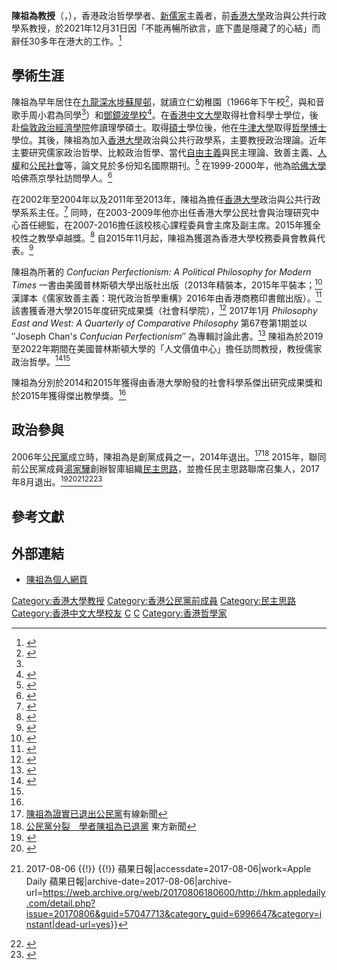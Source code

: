 {{Infobox person
| 姓名    = 陳祖為教授<br>Prof. Joseph Chan Cho Wai
| 圖像    = [[File:陳祖為.jpg|thumb]]
| 圖像替代 = 
| 圖像說明 = 
| 出生日期 = {{bd|1960年}}
| 出生地  = 
| 死亡日期 = <!-- {{Death date and age|YYYY|MM|DD|YYYY|MM|DD}}（死亡在前，出生在後） -->
| 死亡地  = 
| 國籍    = 
| 籍貫    = <!-- （僅限部分地區人士使用） -->
| 教育程度 = 博士學位
| 母校    = [[鄧鏡波學校|鄧鏡波學校]]<BR>[[香港中文大學|香港中文大學]]<BR>[[倫敦政治經濟學院|倫敦政治經濟學院]]<BR>[[英國|英國]][[牛津大學|牛津大學]]
| 職業    = [[香港大學|香港大學]]政治與公共行政學系教授
| 知名作品 = 《儒家致善主義：現代政治哲學重構》
| 政黨    = 
| 宗教信仰 = 
| 配偶    = 
| 子女    = 
| 父母    = 
| 親屬    = 
}}

'''陳祖為教授'''（{{lang-en|Joseph Chan Cho Wai}}，{{bd|1960年|}}），香港政治哲學學者、[[新儒家|新儒家]]主義者，前[[香港大學|香港大學]]政治與公共行政學系教授，於2021年12月31日因「不能再暢所欲言，底下盡是隱藏了的心結」而辭任30多年在港大的工作。<ref>{{Cite web|title=辭任港大教授 陳祖為：不能暢所欲言 - 20220101 - 港聞|url=https://news.mingpao.com/pns/%e6%b8%af%e8%81%9e/article/20220101/s00002/1640976009629/%e8%be%ad%e4%bb%bb%e6%b8%af%e5%a4%a7%e6%95%99%e6%8e%88-%e9%99%b3%e7%a5%96%e7%82%ba-%e4%b8%8d%e8%83%bd%e6%9a%a2%e6%89%80%e6%ac%b2%e8%a8%80|access-date=2022-01-03|work=明報新聞網 - 每日明報 daily news|language=zh-hant|archive-date=2022-01-02|archive-url=https://web.archive.org/web/20220102092452/https://news.mingpao.com/pns/%e6%b8%af%e8%81%9e/article/20220101/s00002/1640976009629/%e8%be%ad%e4%bb%bb%e6%b8%af%e5%a4%a7%e6%95%99%e6%8e%88-%e9%99%b3%e7%a5%96%e7%82%ba-%e4%b8%8d%e8%83%bd%e6%9a%a2%e6%89%80%e6%ac%b2%e8%a8%80|dead-url=no}}</ref>

== 學術生涯 ==
陳祖為早年居住在[[九龍|九龍]][[深水埗|深水埗]][[蘇屋邨|蘇屋邨]]，就讀立仁幼稚園（1966年下午校<ref name="十四學校畢業禮">{{cite news |title=十四學校畢業禮 |url=https://mmis.hkpl.gov.hk/coverpage/-/coverpage/view?_coverpage_WAR_mmisportalportlet_hsf=%E7%95%A2%E6%A5%AD%E7%A6%AE&p_r_p_-1078056564_c=QF757YsWv5%2BakvA8rFW5EreqFlh8q0UB&_coverpage_WAR_mmisportalportlet_o=727&_coverpage_WAR_mmisportalportlet_actual_q=%28%20verbatim_dc.collection%3A%28%22Old%5C%20HK%5C%20Newspapers%22%29%20%29%20AND+%28%20%28%20allTermsMandatory%3A%28true%29%20OR+all_dc.title%3A%28%E7%95%A2%E6%A5%AD%E7%A6%AE%29%20OR+all_dc.creator%3A%28%E7%95%A2%E6%A5%AD%E7%A6%AE%29%20OR+all_dc.contributor%3A%28%E7%95%A2%E6%A5%AD%E7%A6%AE%29%20OR+all_dc.subject%3A%28%E7%95%A2%E6%A5%AD%E7%A6%AE%29%20OR+fulltext%3A%28%E7%95%A2%E6%A5%AD%E7%A6%AE%29%20OR+all_dc.description%3A%28%E7%95%A2%E6%A5%AD%E7%A6%AE%29%20%29%20%29&_coverpage_WAR_mmisportalportlet_sort_field=dc.publicationdate_bsort&_coverpage_WAR_mmisportalportlet_sort_order=desc&_coverpage_WAR_mmisportalportlet_filter=dc.publicationdate_dt%3A%5B1960-01-01T00%3A00%3A00Z+TO+1969-12-31T15%3A59%3A59Z%5D |page=11 |language= |publisher=華僑日報 | date=1966-07-29 |accessdate=2022-03-19 |quote= }}</ref>，與和音歌手周小君為同學<ref name="十四學校畢業禮" />）和[[鄧鏡波學校|鄧鏡波學校]]<ref>{{cite web |url=https://digital.lib.hkbu.edu.hk/christianhistory/interviewee.php?interviewee=CCW |title=香港基督徒口述及文獻史研究 |last= |first= |date= |website= |publisher=香港浸會大學圖書館數碼及多媒體服務組及宗教及哲學系 |access-date=2020-01-08 |quote= |archive-date=2021-03-31 |archive-url=https://web.archive.org/web/20210331044111/https://digital.lib.hkbu.edu.hk/christianhistory/interviewee.php?interviewee=CCW |dead-url=no }}</ref>。在[[香港中文大學|香港中文大學]]取得社會科學士學位，後赴[[倫敦政治經濟學院|倫敦政治經濟學院]]修讀理學碩士。取得[[碩士|碩士]]學位後，他在[[牛津大学|牛津大學]]取得[[哲學博士|哲學博士]]學位。其後，陳祖為加入[[香港大學|香港大學]]政治與公共行政學系，主要教授政治理論。近年主要研究儒家政治哲學、比較政治哲學、當代[[自由主义|自由主義]]與民主理論、致善主義、[[人權|人權]]和[[公民社會|公民社會]]等，論文見於多份知名國際期刊。<ref name=":1">{{Cite web|title=Joseph C.W. Chan|url=https://josephcwchan.wordpress.com/|access-date=2022-01-09|work=Joseph C.W. Chan|language=en}}</ref> 在1999-2000年，他為[[哈佛大学|哈佛大學]]哈佛燕京學社訪問學人。<ref name=":0">{{Cite web|url=http://ppa.hku.hk/f/chan|title=Full-time Faculty members - Professor Joseph C. W. CHAN 陳祖為|accessdate=2018-01-21|author=|date=|publisher=|archive-date=2020-10-01|archive-url=https://web.archive.org/web/20201001053349/https://ppa.hku.hk/f/chan|dead-url=no}}</ref>

在2002年至2004年以及2011年至2013年，陳祖為擔任[[香港大學|香港大學]]政治與公共行政學系系主任。<ref>{{cite web|url=https://www.ppaweb.hku.hk/f/chan|title=Joseph Chan - Department of Politics and Public Administration - HKU|publisher=|access-date=2017-08-06|archive-date=2020-12-02|archive-url=https://web.archive.org/web/20201202061011/https://ppaweb.hku.hk/f/chan|dead-url=no}}</ref> 同時，在2003-2009年他亦出任香港大學公民社會與治理研究中心首任總監，在2007-2016擔任該校核心課程委員會主席及副主席。2015年獲全校性之教學卓越獎。<ref>{{cite web|url=https://www.ppaweb.hku.hk/news/view/75|title=Joseph Chan receives 2015 University Distinguished Teaching Award|publisher=|access-date=2017-08-06|archive-date=2019-09-30|archive-url=https://web.archive.org/web/20190930192426/https://www.ppaweb.hku.hk/news/view/75|dead-url=yes}}</ref> 自2015年11月起，陳祖為獲選為香港大學校務委員會教員代表。<ref>{{Cite web|url=http://news.mingpao.com/pns/dailynews/web_tc/article/20151120/s00002/1447955075801|title=陳祖為當選港大校委 今上任|date=2015-11-20|work=明報|access-date=2016-02-02|archive-date=2017-08-07|archive-url=https://web.archive.org/web/20170807073139/https://news.mingpao.com/pns/dailynews/web_tc/article/20151120/s00002/1447955075801|dead-url=no}}</ref>

陳祖為所著的 ''Confucian Perfectionism: A Political Philosophy for Modern Times'' 一書由美國普林斯頓大學出版社出版（2013年精裝本，2015年平裝本；<ref>{{Cite web|1=|url=http://press.princeton.edu/titles/10152.html|title=Chan, J.: Confucian Perfectionism: A Political Philosophy for Modern Times|work=Princeton University Press|access-date=2017-08-06|archive-date=2017-01-05|archive-url=https://web.archive.org/web/20170105192207/http://press.princeton.edu/titles/10152.html|dead-url=no}}</ref> 漢譯本《儒家致善主義：現代政治哲學重構》2016年由香港商務印書館出版）。<ref>{{Cite web|1=|url=http://www.cp1897.com.hk/product_info.php?BookId=9789620765490|title=儒家致善主義--現代的政治哲學重構|work=商務印書館網上書店|access-date=2017-08-06|archive-date=2019-09-23|archive-url=https://web.archive.org/web/20190923191341/http://www.cp1897.com.hk/product_info.php?BookId=9789620765490|dead-url=no}}</ref> 該書獲香港大學2015年度研究成果獎（社會科學院），<ref>{{cite web|url=https://www.ppaweb.hku.hk/news/view/74|title=Joseph Chan receives 2015 HKU Research Output Prize|publisher=|access-date=2017-08-06|archive-date=2019-10-15|archive-url=https://web.archive.org/web/20191015111152/https://www.ppaweb.hku.hk/news/view/74|dead-url=no}}</ref> 2017年1月 ''Philosophy East and West: A Quarterly of Comparative Philosophy'' 第67卷第1期並以 ″Joseph Chan's ''Confucian Perfectionism''″ 為專輯討論此書。<ref>{{cite web|url=http://muse.jhu.edu/issue/35566|title=Project MUSE - Philosophy East and West-Volume 67, Number 1, January 2017|website=muse.jhu.edu|access-date=2017-08-08|archive-date=2020-09-29|archive-url=https://web.archive.org/web/20200929014748/https://muse.jhu.edu/issue/35566|dead-url=no}}</ref> 陳祖為於2019至2022年期間在美國普林斯頓大學的「人文價值中心」擔任訪問教授，教授儒家政治哲學。<ref>{{cite web|url=https://uchv.princeton.edu/people/joseph-chan|title=Joseph Chan - University Center for Human Values|website=uchv.princeton.edu|access-date=2019-03-19|archive-date=2021-04-22|archive-url=https://web.archive.org/web/20210422233829/https://uchv.princeton.edu/people/joseph-chan|dead-url=no}}</ref><ref name=":1" />

陳祖為分別於2014和2015年獲得由香港大學盼發的社會科學系傑出研究成果獎和於2015年獲得傑出教學獎。<ref name=":0" />

== 政治參與 ==
2006年[[公民黨_(香港)|公民黨]]成立時，陳祖為是創黨成員之一，2014年退出。<ref>[http://cablenews.i-cable.com/webapps/news_video/index.php?news_id=460639 陳祖為證實已退出公民黨]{{Dead link}}有線新聞</ref><ref>[http://www.on.cc/hk/bkn/cnt/news/20150622/bkn-20150622112924616-0622_00822_001.html 公民黨分裂　學者陳祖為已退黨] {{Wayback|url=http://www.on.cc/hk/bkn/cnt/news/20150622/bkn-20150622112924616-0622_00822_001.html |date=20150924060629 }}東方新聞</ref> 2015年，聯同前公民黨成員[[湯家驊|湯家驊]]創辦智庫組織[[民主思路|民主思路]]，並擔任民主思路聯席召集人，2017年8月退出。<ref>{{Cite web|url=https://www.hkcnews.com/article/5932/%E6%B9%AF%E5%AE%B6%E9%A9%8A-%E6%B0%91%E4%B8%BB%E6%80%9D%E8%B7%AF-%E9%99%B3%E7%A5%96%E7%82%BA-5932/%E4%B8%8D%E6%BB%BF%E6%B9%AF%E5%AE%B6%E9%A9%8A%E6%92%90%E6%94%BF%E5%BA%9C-%E9%99%B3%E7%A5%96%E7%82%BA%E9%80%80%E6%B0%91%E4%B8%BB%E6%80%9D%E8%B7%AF-%E9%AA%A8%E5%B9%B9%E5%B9%BE%E4%B9%8E%E5%85%A8%E9%80%80|title=不滿湯家驊撐政府 陳祖為退民主思路 骨幹幾乎全退|date=2017-08-06|work=眾新聞|accessdate=2017-08-06|archive-date=2020-03-27|archive-url=https://web.archive.org/web/20200327235244/https://www.hkcnews.com/article/5932/%E6%B9%AF%E5%AE%B6%E9%A9%8A-%E6%B0%91%E4%B8%BB%E6%80%9D%E8%B7%AF-%E9%99%B3%E7%A5%96%E7%82%BA-5932/%E4%B8%8D%E6%BB%BF%E6%B9%AF%E5%AE%B6%E9%A9%8A%E6%92%90%E6%94%BF%E5%BA%9C-%E9%99%B3%E7%A5%96%E7%82%BA%E9%80%80%E6%B0%91%E4%B8%BB%E6%80%9D%E8%B7%AF-%E9%AA%A8%E5%B9%B9%E5%B9%BE%E4%B9%8E%E5%85%A8%E9%80%80|dead-url=no}}</ref><ref>{{Cite web|url=https://news.mingpao.com/pns1708071502041863899|title=陳祖為退出民主思路 湯家驊：精神上打擊大|date=2017-08-06|work=明報|accessdate=2017-08-07|archive-date=2020-08-25|archive-url=https://web.archive.org/web/20200825150953/https://news.mingpao.com/pns/%e6%b8%af%e8%81%9e/article/20170807/s00002/1502041863899/%e9%99%b3%e7%a5%96%e7%82%ba%e9%80%80%e5%87%ba%e6%b0%91%e4%b8%bb%e6%80%9d%e8%b7%af-%e6%b9%af%e5%ae%b6%e9%a9%8a-%e7%b2%be%e7%a5%9e%e4%b8%8a%e6%89%93%e6%93%8a%e5%a4%a7|dead-url=no}}</ref><ref>{{Cite web|url=http://hkm.appledaily.com/detail.php?issue=20170806&guid=57047713&category_guid=6996647&category=instant|title=陳祖為退出民主思路 湯家驊稱打擊士氣：荷戟獨徬徨 {{!}} 2017-08-06 {{!}}  {{!}} 蘋果日報|accessdate=2017-08-06|work=Apple Daily 蘋果日報|archive-date=2017-08-06|archive-url=https://web.archive.org/web/20170806180600/http://hkm.appledaily.com/detail.php?issue=20170806&guid=57047713&category_guid=6996647&category=instant|dead-url=yes}}</ref><ref>{{Cite web|url=https://news.mingpao.com/pns1708161502819463897|title=陳祖為：湯家驊太針對民主派 退出民主思路 指湯言論無助溫和路線|date=2017-08-15|work=明報|access-date=2017-08-23|archive-date=2021-03-31|archive-url=https://web.archive.org/web/20210331044143/https://news.mingpao.com/pns/%e6%b8%af%e8%81%9e/article/20170816/s00002/1502819463897/%e9%99%b3%e7%a5%96%e7%82%ba-%e6%b9%af%e5%ae%b6%e9%a9%8a%e5%a4%aa%e9%87%9d%e5%b0%8d%e6%b0%91%e4%b8%bb%e6%b4%be-%e9%80%80%e5%87%ba%e6%b0%91%e4%b8%bb%e6%80%9d%e8%b7%af-%e6%8c%87%e6%b9%af%e8%a8%80%e8%ab%96%e7%84%a1%e5%8a%a9%e6%ba%ab%e5%92%8c%e8%b7%af%e7%b7%9a|dead-url=no}}</ref><ref>{{Cite web|url=https://www.thestandnews.com/politics/%E4%B8%AD%E9%96%93%E9%81%93-2-%E7%84%A1%E6%B3%95%E6%94%B9%E8%AE%8A%E6%B9%AF%E5%AE%B6%E9%A9%8A-%E5%94%AF%E6%9C%89%E9%9B%A2%E9%96%8B%E6%B0%91%E4%B8%BB%E6%80%9D%E8%B7%AF-%E8%A8%AA%E9%99%B3%E7%A5%96%E7%82%BA/|title=【中間道．2】無法改變湯家驊　唯有離開民主思路 — 訪陳祖為|date=2017-08-16|work=立場新聞|access-date=2017-08-23|archive-date=2020-11-25|archive-url=https://web.archive.org/web/20201125232812/https://www.thestandnews.com/politics/%E4%B8%AD%E9%96%93%E9%81%93-2-%E7%84%A1%E6%B3%95%E6%94%B9%E8%AE%8A%E6%B9%AF%E5%AE%B6%E9%A9%8A-%E5%94%AF%E6%9C%89%E9%9B%A2%E9%96%8B%E6%B0%91%E4%B8%BB%E6%80%9D%E8%B7%AF-%E8%A8%AA%E9%99%B3%E7%A5%96%E7%82%BA/|dead-url=no}}</ref>

==參考文獻==
{{reflist}}

== 外部連結 ==

* [https://josephcwchan.wordpress.com/ 陳祖為個人網頁]

[[Category:香港大學教授|Category:香港大學教授]]
[[Category:香港公民黨前成員|Category:香港公民黨前成員]]
[[Category:民主思路|Category:民主思路]]
[[Category:香港中文大學校友|Category:香港中文大學校友]]
[[Category:倫敦政治經濟學院校友|C]]
[[Category:牛津大學校友|C]]
[[Category:香港哲學家|Category:香港哲學家]]